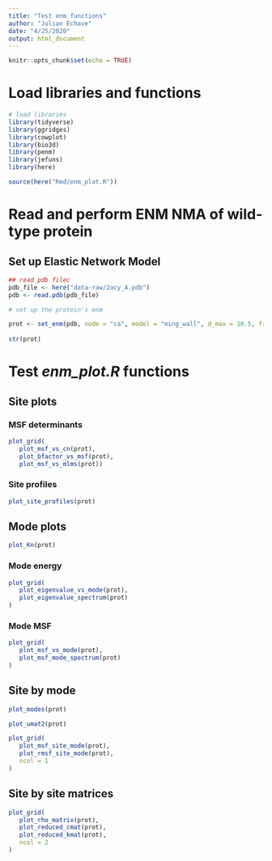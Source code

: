 ```yaml
---
title: "Test enm functions"
author: "Julian Echave"
date: "4/25/2020"
output: html_document
---
```


```r
knitr::opts_chunk$set(echo = TRUE)
```
# Load libraries and functions

```r
# load libraries
library(tidyverse)
library(ggridges)
library(cowplot)
library(bio3d)
library(penm)
library(jefuns)
library(here)

source(here("Rmd/enm_plot.R"))

```


# Read and perform ENM NMA of wild-type protein


## Set up Elastic Network Model

```r
## read pdb filec
pdb_file <- here("data-raw/2acy_A.pdb")
pdb <- read.pdb(pdb_file)

# set up the protein's enm

prot <- set_enm(pdb, node = "ca", model = "ming_wall", d_max = 10.5, frustrated = FALSE)
                
str(prot)
```

# Test *enm_plot.R* functions

## Site plots

### MSF determinants

```r
plot_grid(
   plot_msf_vs_cn(prot),
   plot_bfactor_vs_msf(prot),
   plot_msf_vs_mlms(prot))
```


### Site profiles

```r
plot_site_profiles(prot)
```

## Mode plots

```r
plot_Kn(prot)
```

### Mode energy

```r
plot_grid(
   plot_eigenvalue_vs_mode(prot),
   plot_eigenvalue_spectrum(prot)
)
```
### Mode MSF

```r
plot_grid(
   plot_msf_vs_mode(prot),
   plot_msf_mode_spectrum(prot)
)
```


##  Site by mode 

```r
plot_modes(prot)
```

```r
plot_umat2(prot)
```
```r
plot_grid(
   plot_msf_site_mode(prot),
   plot_rmsf_site_mode(prot),
   ncol = 1
)
```

## Site by site matrices

```r
plot_grid(
   plot_rho_matrix(prot),
   plot_reduced_cmat(prot),
   plot_reduced_kmat(prot),
   ncol = 2
)


```

